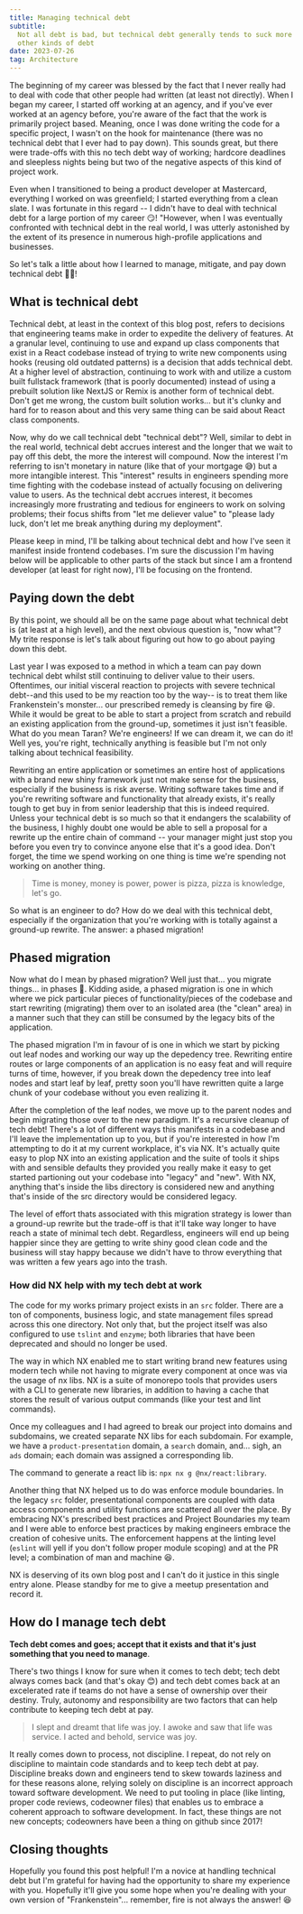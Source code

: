 ```yaml
---
title: Managing technical debt
subtitle:
  Not all debt is bad, but technical debt generally tends to suck more than most
  other kinds of debt
date: 2023-07-26
tag: Architecture
---
```


<InlineImage
  containerClassName="mx-0 lg:mx-0"
  src="https://res.cloudinary.com/dinypqsgl/image/upload/v1690343493/blog/scott-graham-5fNmWej4tAA-unsplash_vlsarc.jpg"
  alt="A picture of management by Scott Graham"
/>

The beginning of my career was blessed by the fact that I never really had to
deal with code that other people had written (at least not directly). When I
began my career, I started off working at an agency, and if you've ever worked
at an agency before, you're aware of the fact that the work is primarily project
based. Meaning, once I was done writing the code for a specific project, I
wasn't on the hook for maintenance (there was no technical debt that I ever had
to pay down). This sounds great, but there were trade-offs with this no tech
debt way of working; hardcore deadlines and sleepless nights being but two of
the negative aspects of this kind of project work.

Even when I transitioned to being a product developer at Mastercard, everything
I worked on was greenfield; I started everything from a clean slate. I was
fortunate in this regard -- I didn't have to deal with technical debt for a
large portion of my career 😏! "However, when I was eventually confronted with 
technical debt in the real world, I was utterly astonished by the extent of 
its presence in numerous high-profile applications and businesses.

So let's talk a little about how I learned to manage, mitigate, and pay down
technical debt 🙏🏽!

## What is technical debt

<InlineImage
  lazyLoadImage
  containerClassName="mx-0 lg:mx-0"
  src="https://res.cloudinary.com/dinypqsgl/image/upload/v1690343497/blog/jp-valery-hfrDZAXwb5c-unsplash_qw3ty4.jpg"
  alt="A picture of burning money by JP Valery"
/>

Technical debt, at least in the context of this blog post, refers to decisions
that engineering teams make in order to expedite the delivery of features. At a granular level, 
continuing to use and expand up class components that exist in a React codebase instead of trying 
to write new components using hooks (reusing old outdated patterns) is a decision that adds 
technical debt. At a higher level of abstraction, continuing to work with and utilize a custom
built fullstack framework (that is poorly documented) instead of using a
prebuilt solution like <TextLink href="https://nextjs.org/">NextJS</TextLink> or 
<TextLink href="https://remix.run/">Remix</TextLink> is another form of technical debt. 
Don't get me wrong, the custom built solution works... but it's clunky and hard for
to reason about and this very same thing can be said about React class components.

<Callout
 type="success"
 title="It's not all bad!"
 description="tech debt is a trade off between speed of delivery and code quality."
/>

Now, why do we call technical debt "technical debt"? Well, similar to debt in the
real world, technical debt accrues interest and the longer that we wait to pay
off this debt, the more the interest will compound. Now the interest I'm
referring to isn't monetary in nature (like that of your mortgage 😅) but a more
intangible interest. This "interest" results in engineers spending more time
fighting with the codebase instead of actually focusing on delivering value to
users. As the technical debt accrues interest, it becomes increasingly more frustrating
and tedious for engineers to work on solving problems; their focus shifts from
"let me deliever value" to "please lady luck, don't let me break anything during
my deployment".

Please keep in mind, I'll be talking about technical debt and how I've seen it
manifest inside frontend codebases. I'm sure the discussion I'm having below
will be applicable to other parts of the stack but since I am a frontend
developer (at least for right now), I'll be focusing on the frontend.

## Paying down the debt

<Callout
  type="alert"
  title="Fire is not always the answer!"
/>

By this point, we should all be on the same page about what technical debt is
(at least at a high level), and the next obvious question is, "now what"? My
trite response is let's talk about figuring out how to go about paying down this
debt.

<LazyGiphy
  containerClassName='w-[100%] pb-[100%] md:w-[50%] md:pb-[50%]'
  src="https://giphy.com/embed/p4wQuEvkP27fMt7f6y"
  giphyAttributionSrc="https://giphy.com/gifs/pudgypenguins-riot-torch-pitchfork-p4wQuEvkP27fMt7f6y"
/>

Last year I was exposed to a method in which a team can pay down technical debt
whilst still continuing to deliver value to their users. Oftentimes, our initial
visceral reaction to projects with severe technical debt--and this used to be my
reaction too by the way-- is to treat them like Frankenstein's monster... our
prescribed remedy is cleansing by fire 😆. While it would be great to be able to
start a project from scratch and rebuild an existing application from the
ground-up, sometimes it just isn't feasible. What do you mean Taran? We're
engineers! If we can dream it, we can do it! Well yes, you're right, technically
anything is feasible but I'm not only talking about technical feasibility.

Rewriting an entire application or sometimes an entire host of applications with
a brand new shiny framework just not make sense for the business, especially if
the business is risk averse. Writing software takes time and if you're rewriting
software and functionality that already exists, it's really tough to get buy in
from senior leadership that this is indeed required. Unless your technical debt
is so much so that it endangers the scalability of the business, I highly doubt
one would be able to sell a proposal for a rewrite up the entire chain of
command -- your manager might just stop you before you even try to convince
anyone else that it's a good idea. Don't forget, the time we spend working on
one thing is time we're spending not working on another thing.


<BlockQuote
  author="April Ludgate"
>
Time is money, money is power, power is pizza, pizza is knowledge, let's go.
</BlockQuote>

So what is an engineer to do? How do we deal with this technical debt,
especially if the organization that you're working with is totally against a
ground-up rewrite. The answer: a phased migration!

## Phased migration

Now what do I mean by phased migration? Well just that... you migrate things...
in phases 🤣. Kidding aside, a phased migration is one in which where we pick
particular pieces of functionality/pieces of the codebase and start rewriting
(migrating) them over to an isolated area (the "clean" area) in a manner such
that they can still be consumed by the legacy bits of the application.

<InlineImage
  lazyLoadImage
  containerClassName="mx-0 lg:mx-0"
  src="https://res.cloudinary.com/dinypqsgl/image/upload/v1690344103/blog/legacy-and-new-code_aydlqx.png"
  alt="A picture of management by Scott Graham"
/>

The phased migration I'm in favour of is one in which we start by picking out
leaf nodes and working our way up the depedency tree. Rewriting entire routes or
large components of an application is no easy feat and will require turns of
time, however, if you break down the depedency tree into leaf nodes and start
leaf by leaf, pretty soon you'll have rewritten quite a large chunk of your
codebase without you even realizing it.

After the completion of the leaf nodes, we move up to the parent nodes and begin
migrating those over to the new paradigm. It's a recursive cleanup of tech debt!
There's a lot of different ways this manifests in a codebase and I'll leave the
implementation up to you, but if you're interested in how I'm attempting to do
it at my current workplace, it's via NX. It's actually quite easy to plop NX
into an existing application and the suite of tools it ships with and sensible
defaults they provided you really make it easy to get started partioning out
your codebase into "legacy" and "new". With NX, anything that's inside the libs
directory is considered new and anything that's inside of the src directory
would be considered legacy.

The level of effort thats associated with this migration strategy is lower than
a ground-up rewrite but the trade-off is that it'll take way longer to have
reach a state of minimal tech debt. Regardless, engineers will end up being
happier since they are getting to write shiny good clean code and the business
will stay happy because we didn't have to throw everything that was written a
few years ago into the trash.

### How did NX help with my tech debt at work

The code for my works primary project exists in an `src` folder. There are a ton of 
components, business logic, and state management files spread across this one
directory. Not only that, but the project itself was also configured to use 
`tslint` and `enzyme`; both libraries that have been deprecated and should no 
longer be used.

The way in which NX enabled me to start writing brand new features using 
modern tech while not having to migrate every component at once was via the usage 
of nx libs. NX is a suite of monorepo tools that provides users with a CLI 
to generate new libraries, in addition to having a cache that stores the result 
of various output commands (like your test and lint commands). 

Once my colleagues and I had agreed to break our project into domains and subdomains,
we created separate NX libs for each subdomain. For example, we have a `product-presentation` 
domain, a `search` domain, and... sigh, an `ads` domain; each domain was assigned
a corresponding lib. 

The command to generate a react lib is: `npx nx g @nx/react:library`. 

Another thing that NX helped us to do was enforce module boundaries. In the legacy 
`src` folder, presentational components are coupled with data access components and utility
functions are scattered all over the place. By embracing NX's prescribed best practices
and <TextLink href="https://nx.dev/core-features/enforce-project-boundaries">Project Boundaries</TextLink> 
my team and I were able to enforce best practices by making engineers embrace the creation
of cohesive units. The enforcement happens at the linting level (`eslint` will yell if you 
don't follow proper module scoping) and at the PR level; a combination of man and machine 😆.


NX is deserving of its own blog post and I can't do it justice in this single entry alone. Please 
standby for me to give a meetup presentation and record it.

## How do I manage tech debt

**Tech debt comes and goes; accept that it exists and that it's just something
that you need to manage**.

There's two things I know for sure when it comes to tech debt; tech debt always
comes back (and that's okay 😊) and tech debt comes back at an excelerated rate
if teams do not have a sense of ownership over their destiny. Truly, autonomy
and responsibility are two factors that can help contribute to keeping tech debt
at pay.

<BlockQuote>I slept and dreamt that life was joy. I awoke and saw that life was service. I
acted and behold, service was joy.</BlockQuote>

It really comes down to process, not discipline. I repeat, do not rely on
discipline to maintain code standards and to keep tech debt at pay. Discipline
breaks down and engineers tend to skew towards laziness and for these reasons
alone, relying solely on discipline is an incorrect approach toward software
development. We need to put tooling in place (like linting, proper code reviews,
codeowner files) that enables us to embrace a coherent approach to software
development. In fact, these things are not new concepts; codeowners have been a
thing on github since 2017!

## Closing thoughts

Hopefully you found this post helpful! I'm a novice at handling technical debt
but I'm grateful for having had the opportunity to share my experience with you.
Hopefully it'll give you some hope when you're dealing with your own version of
"Frankenstein"... remember, fire is not always the answer! 😆
